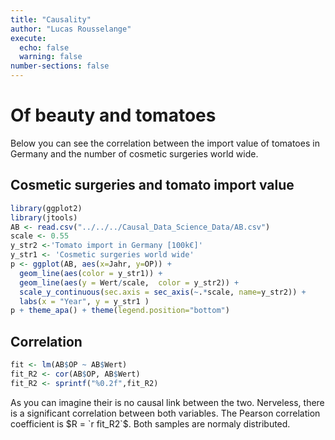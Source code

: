 ```yaml
---
title: "Causality"
author: "Lucas Rousselange"
execute:
  echo: false
  warning: false
number-sections: false
---
```


# Of beauty and tomatoes 

Below you can see the correlation between the import value of tomatoes in Germany and the number of cosmetic surgeries world wide. 

## Cosmetic surgeries and tomato import value
```r

library(ggplot2)
library(jtools)
AB <- read.csv("../../../Causal_Data_Science_Data/AB.csv")
scale <- 0.55
y_str2 <-'Tomato import in Germany [100k€]'
y_str1 <- 'Cosmetic surgeries world wide'
p <- ggplot(AB, aes(x=Jahr, y=OP)) +
  geom_line(aes(color = y_str1)) +
  geom_line(aes(y = Wert/scale,  color = y_str2)) +
  scale_y_continuous(sec.axis = sec_axis(~.*scale, name=y_str2)) +
  labs(x = "Year", y = y_str1 )
p + theme_apa() + theme(legend.position="bottom")

```
## Correlation
```r
fit <- lm(AB$OP ~ AB$Wert)
fit_R2 <- cor(AB$OP, AB$Wert)
fit_R2 <- sprintf("%0.2f",fit_R2)
```
As you can imagine their is no causal link between the two. Nerveless, there is a significant correlation between both variables. The Pearson correlation coefficient is $R = `r fit_R2`$. Both samples are normaly distributed.

